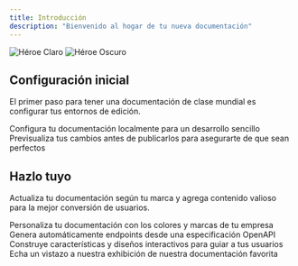 ```yaml
---
title: Introducción
description: "Bienvenido al hogar de tu nueva documentación"
---
```


<img
  className="block dark:hidden"
  src="/images/hero-light.svg"
  alt="Héroe Claro"
/>
<img
  className="hidden dark:block"
  src="/images/hero-dark.svg"
  alt="Héroe Oscuro"
/>

## Configuración inicial

El primer paso para tener una documentación de clase mundial es configurar tus entornos de edición.

<CardGroup cols={2}>
  <Card
    title="Edita tu Documentación"
    icon="pen-to-square"
    href="https://mintlify.com/docs/quickstart"
  >
    Configura tu documentación localmente para un desarrollo sencillo
  </Card>
  <Card
    title="Vista Previa de Cambios"
    icon="image"
    href="https://mintlify.com/docs/development"
  >
    Previsualiza tus cambios antes de publicarlos para asegurarte de que sean perfectos
  </Card>
</CardGroup>

## Hazlo tuyo

Actualiza tu documentación según tu marca y agrega contenido valioso para la mejor conversión de usuarios.

<CardGroup cols={2}>
  <Card
    title="Personaliza el Estilo"
    icon="palette"
    href="https://mintlify.com/docs/settings/global"
  >
    Personaliza tu documentación con los colores y marcas de tu empresa
  </Card>
  <Card
    title="Referencias de APIs"
    icon="code"
    href="https://mintlify.com/docs/api-playground/openapi"
  >
    Genera automáticamente endpoints desde una especificación OpenAPI
  </Card>
  <Card
    title="Añade Componentes"
    icon="screwdriver-wrench"
    href="https://mintlify.com/docs/content/components/accordions"
  >
    Construye características y diseños interactivos para guiar a tus usuarios
  </Card>
  <Card
    title="Obtén Inspiración"
    icon="stars"
    href="https://mintlify.com/customers"
  >
    Echa un vistazo a nuestra exhibición de nuestra documentación favorita
  </Card>
</CardGroup>